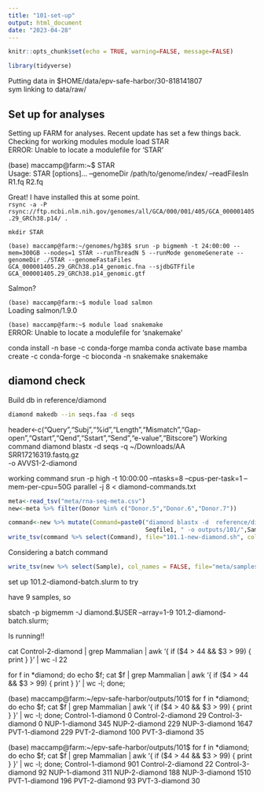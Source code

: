 ```yaml
---
title: "101-set-up"
output: html_document
date: "2023-04-28"
---
```


```r
knitr::opts_chunk$set(echo = TRUE, warning=FALSE, message=FALSE)
```

```r
library(tidyverse)
```

Putting data in 
$HOME/data/epv-safe-harbor/30-818141807    
sym linking to data/raw/


## Set up for analyses

Setting up FARM for analyses. Recent update has set a few things back. Checking for working modules
 module load STAR    
ERROR: Unable to locate a modulefile for 'STAR'     

(base) maccamp@farm:~$ STAR       
Usage: STAR  [options]... --genomeDir /path/to/genome/index/   --readFilesIn R1.fq R2.fq     

Great! I have installed this at some point.    
`rsync -a -P rsync://ftp.ncbi.nlm.nih.gov/genomes/all/GCA/000/001/405/GCA_000001405.29_GRCh38.p14/ .`    

`mkdir STAR`     

`(base) maccamp@farm:~/genomes/hg38$ srun -p bigmemh -t 24:00:00 --mem=300GB --nodes=1 STAR --runThreadN 5 --runMode genomeGenerate --genomeDir ./STAR --genomeFastaFiles GCA_000001405.29_GRCh38.p14_genomic.fna --sjdbGTFfile GCA_000001405.29_GRCh38.p14_genomic.gtf`      

Salmon?

`(base) maccamp@farm:~$ module load salmon`    
Loading salmon/1.9.0    

`(base) maccamp@farm:~$ module load snakemake`     
ERROR: Unable to locate a modulefile for 'snakemake'     

conda install -n base -c conda-forge mamba
conda activate base
mamba create -c conda-forge -c bioconda -n snakemake snakemake


## diamond check

Build db in reference/diamond

```sh
diamond makedb --in seqs.faa -d seqs
```

  
header<-c("Query","Subj","%id","Length","Mismatch","Gap-open","Qstart","Qend","Sstart","Send","e-value","Bitscore") 
Working command diamond blastx -d seqs -q ~/Downloads/AA SRR17216319.fastq.gz \
  -o AVVS1-2-diamond 

working  command 
srun -p high -t 10:00:00 --ntasks=8 --cpus-per-task=1 --mem-per-cpu=50G parallel -j 8 < diamond-commands.txt

```r
meta<-read_tsv("meta/rna-seq-meta.csv")
new<-meta %>% filter(Donor %in% c("Donor.5","Donor.6","Donor.7"))
```

```r
command<-new %>% mutate(Command=paste0("diamond blastx -d  reference/diamond/seqs -q ", "data/raw/",
                                       Seqfile1, " -o outputs/101/",Sample,"-diamond"))
write_tsv(command %>% select(Command), file="101.1-new-diamond.sh", col_names = FALSE)
```

Considering a batch command

```r
write_tsv(new %>% select(Sample), col_names = FALSE, file="meta/samples.txt")
```

set up 101.2-diamond-batch.slurm to try

have 9 samples, so

sbatch -p bigmemm -J diamond.$USER --array=1-9 101.2-diamond-batch.slurm;

Is running!!

 cat Control-2-diamond | grep Mammalian  | awk '{ if ($4 > 44 && $3 > 99) { print } }' | wc -l
22

for f in *diamond; do echo $f; cat $f | grep Mammalian  | awk '{ if ($4 > 44 && $3 > 99) { print } }' | wc -l; done;

(base) maccamp@farm:~/epv-safe-harbor/outputs/101$ for f in *diamond; do echo $f; cat $f | grep Mammalian  | awk '{ if ($4 > 40 && $3 > 99) { print } }' | wc -l; done;
Control-1-diamond
0
Control-2-diamond
29
Control-3-diamond
0
NUP-1-diamond
345
NUP-2-diamond
229
NUP-3-diamond
1647
PVT-1-diamond
229
PVT-2-diamond
100
PVT-3-diamond
35

(base) maccamp@farm:~/epv-safe-harbor/outputs/101$ for f in *diamond; do echo $f; cat $f | grep Mammalian  | awk '{ if ($4 > 44 && $3 > 99) { print } }' | wc -l; done;
Control-1-diamond
901
Control-2-diamond
22
Control-3-diamond
92
NUP-1-diamond
311
NUP-2-diamond
188
NUP-3-diamond
1510
PVT-1-diamond
196
PVT-2-diamond
93
PVT-3-diamond
30

